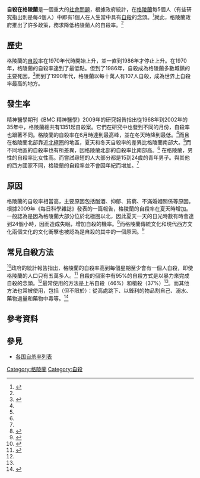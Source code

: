 {{自杀}}
'''自殺在格陵蘭'''是一個重大的[[社會問題|社會問題]]，根據政府統計，在[[格陵蘭|格陵蘭]]每5個人（有些研究指出則是每4個人）中即有1個人在人生當中具有[[自殺|自殺]]的念頭。<ref name="Rising suicide rate baffles Greenland">{{cite web|title=Rising suicide rate baffles Greenland|url=http://blogs.aljazeera.com/blog/europe/rising-suicide-rate-baffles-greenland|accessdate=13 March 2013|archive-date=2013-03-23|archive-url=https://web.archive.org/web/20130323061827/http://blogs.aljazeera.com/blog/europe/rising-suicide-rate-baffles-greenland|dead-url=no}}</ref>就此，格陵蘭政府推出了許多政策，務求降低格陵蘭人的自殺率。<ref name="The Suicide Capital of the World"/>

==歷史==
格陵蘭的[[自殺|自殺]]率在1970年代時開始上升，並一直到1986年才停止上升。在1970年，格陵蘭的自殺率達到了最低點。但到了1986年，自殺成為格陵蘭多數城鎮的主要死因。<ref name="The Suicide Capital of the World">{{cite web|title=The Suicide Capital of the World|url=http://www.slate.com/articles/news_and_politics/dispatches/2009/10/the_suicide_capital_of_the_world.single.html#pagebreak_anchor_2|accessdate=13 March 2013|archive-date=2013-03-04|archive-url=https://web.archive.org/web/20130304003350/http://www.slate.com/articles/news_and_politics/dispatches/2009/10/the_suicide_capital_of_the_world.single.html#pagebreak_anchor_2|dead-url=no}}</ref>而到了1990年代，格陵蘭以每十萬人有107人自殺，成為世界上自殺率最高的地方。

==發生率==
精神醫學期刊《BMC 精神醫學》2009年的研究報告指出從1968年到2002年的35年中，格陵蘭總共有1351起自殺案。它們在研究中也發到不同的月份，自殺率也跟著不同。格陵蘭的自殺率在6月時達到最高峰，並在冬天時降到最低。<ref name=BMC/>而且在格陵蘭北部靠近[[北極圈|北極圈]]的地區，夏天和冬天自殺率的差異比格陵蘭南部大。<ref name=BMC/>而不同地區的自殺率也有所差異，因格陵蘭北部的自殺率比南部高。<ref name="Leineweber" />
在格陵蘭，男性的自殺率比女性高。而嘗試尋短的人大部分都是15到24歲的青年男子。與其他的西方國家不同，格陵蘭的自殺率並不會因年紀而增加。<ref name="Leineweber" />

==原因==
格陵蘭的自殺率相當高，主要原因包括酗酒、抑郁、貧窮、不滿婚姻關係等原因。根據2009年《每日科學雜誌》發表的一篇報告，格陵蘭的自殺率在夏天時增加。一般認為是因為格陵蘭大部分位於北極圈以北，因此夏天一天的日光時數有時會達到24個小時，因而造成失眠，增加自殺的機率。<ref name="Greenland's Constant Summer Sunlight Linked To Summer Suicide Spike">{{cite web|title=Greenland's Constant Summer Sunlight Linked To Summer Suicide Spike|url=http://www.sciencedaily.com/releases/2009/05/090507190558.htm|accessdate=14 March 2013|archive-date=2013-07-29|archive-url=https://web.archive.org/web/20130729144529/http://www.sciencedaily.com/releases/2009/05/090507190558.htm|dead-url=no}}</ref>而格陵蘭傳統文化和現代西方文化兩個文化的文化衝擊也被認為是自殺的其中的一個原因。<ref name="Retterstøl1993">{{cite book|author=Nils Retterstøl|title=Suicide|url=http://books.google.com/books?id=JCCHtVitcKwC&pg=PA26|accessdate=16 March 2013|year=1993|publisher=Cambridge University Press|isbn=978-0-521-42099-0|page=26|archive-date=2014-07-04|archive-url=https://web.archive.org/web/20140704173433/http://books.google.com/books?id=JCCHtVitcKwC&pg=PA26|dead-url=no}}</ref>

==常見自殺方法==
<ref name=BMC>{{cite journal|date=2009-05-08|title=Accentuation of suicides but not homicides with rising latitudes of Greenland in the sunny months|pages=20|volume=9|issn=1471-244X|url=https://doi.org/10.1186/1471-244X-9-20|doi=10.1186/1471-244x-9-20|journal=BMC Psychiatry|accessdate=2018-04-02|author=Karin S. Björkstén, Daniel F. Kripke, Peter Bjerregaard}}</ref>政府的統計報告指出，格陵蘭的自殺率高到每個星期至少會有一個人自殺，即使格陵蘭的人口只有五萬多人。<ref name="Singing">{{cite news |url=http://www.bbc.co.uk/worldservice/programmes/2010/12/101207_outlook_suicide_greenland.shtml |title=Singing to end teen suicide in Greenland |work=bbc.co.uk |date=7 December 2010 |accessdate=March 16, 2013 |archive-date=2013-03-23 |archive-url=https://web.archive.org/web/20130323062444/http://www.bbc.co.uk/worldservice/programmes/2010/12/101207_outlook_suicide_greenland.shtml |dead-url=no }}</ref>
{{Pie chart
| thumb = left
| caption = 格陵蘭的1286個自殺個案中的各種自殺方式
| other = yes
| label1 = 上吊
| value1 =46
| label2 = 槍殺
| value2 =37
| label3 = 從高處跳下
| value3 =2
| label4 = 以鋒利的物體割自己
| value4 =1
| label5 = 溺水
| value5 =4
| label6 = 中毒
| value6 =5
| label7 = 未指明
| value7 =1
}}
自殺的個案中有95%的自殺方式是以暴力來完成自殺的念頭。<ref name=BMC />最常使用的方法是上吊自殺（46%）和槍殺（37%）<ref name=BMC />。而其他方法也常被使用，包括（但不限於）：從高處跳下、以鋒利的物品割自己、溺水、藥物過量和藥物中毒等。<ref name="Leineweber">{{cite web | url=http://en.mipi.nanoq.gl/Emner/~/media/mipi/MIPI_Viden_om_boern_og_unge/Projekter_og_rapportsamling/Opgaver_og_specialer/Modernization%20and%20mental%20health%20-%20Suicide%20among%20the%20Inuit%20in%20Greenland%20-%20Leineweber.ashx | title=Modernization and Mental Health: Suicide among the Inuit in Greenland | accessdate=March 16, 2013 | author=Markus J. Leineweber | deadurl=yes | archiveurl=https://web.archive.org/web/20131005224009/http://en.mipi.nanoq.gl/Emner/~/media/mipi/MIPI_Viden_om_boern_og_unge/Projekter_og_rapportsamling/Opgaver_og_specialer/Modernization%20and%20mental%20health%20-%20Suicide%20among%20the%20Inuit%20in%20Greenland%20-%20Leineweber.ashx | archivedate=2013年10月5日 | df= }}</ref>

== 參考資料 ==
{{reflist}}

== 參見 ==
* [[各国自杀率列表|各国自杀率列表]]

{{Suicide navbox}}

[[Category:格陵蘭|Category:格陵蘭]]
[[Category:自殺|Category:自殺]]